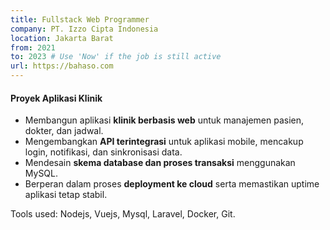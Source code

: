 ```yaml
---
title: Fullstack Web Programmer
company: PT. Izzo Cipta Indonesia
location: Jakarta Barat
from: 2021
to: 2023 # Use 'Now' if the job is still active
url: https://bahaso.com
---
```


#### Proyek Aplikasi Klinik

- Membangun aplikasi **klinik berbasis web** untuk manajemen pasien, dokter, dan jadwal.  
- Mengembangkan **API terintegrasi** untuk aplikasi mobile, mencakup login, notifikasi, dan sinkronisasi data.  
- Mendesain **skema database dan proses transaksi** menggunakan MySQL.  
- Berperan dalam proses **deployment ke cloud** serta memastikan uptime aplikasi tetap stabil.


Tools used: Nodejs, Vuejs, Mysql, Laravel, Docker, Git.